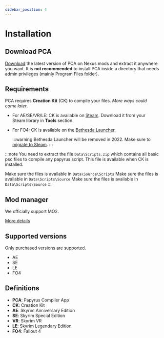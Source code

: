 ```yaml
---
sidebar_position: 4
---
```



# Installation

## Download PCA

[Download](https://www.nexusmods.com/skyrimspecialedition/mods/23852) the latest version of PCA on Nexus mods and extract it anywhere you want.
It is **not recommended** to install PCA inside a directory that needs admin privileges (mainly Program Files folder).

## Requirements

PCA requires **Creation Kit** (CK) to compile your files. _More ways could come later_.

- For AE/SE/VR/LE: CK is available on [Steam](https://store.steampowered.com/app/489830/The_Elder_Scrolls_V_Skyrim_Special_Edition/).
  Download it from your Steam library in **Tools** section.
- For FO4: CK is available on the [Bethesda Launcher](https://www.bethesda.net/en/game/bethesda-launcher).

  :::warning
  Bethesda Launcher will be removed in 2022. Make sure to [migrate to Steam](https://bethesda.net/en/article/2RXxG1y000NWupPalzLblG/sunsetting-the-bethesda-net-launcher-and-migrating-to-steam).
  :::

:::note
You need to extract the file `Data\Scripts.zip` which contains all basic psc files
to compile any papyrus script. This file is available when CK is installed.

<Tabs>
  <TabItem value="se-ae-vr" label="SE, AE or VR" default>
    Make sure the files is available in <code>Data\Source\Scripts</code>
  </TabItem>
  <TabItem value="le" label="LE">
    Make sure the files is available in <code>Data\Scripts\Source</code>
  </TabItem>
  <TabItem value="fo4" label="FO4">
    Make sure the files is available in <code>Data\Scripts\Source</code>
  </TabItem>
</Tabs>
:::

## Mod manager

We officially support MO2.

[More details](../getting-started/mo2)

## Supported versions

Only purchased versions are supported.

- AE
- SE
- LE
- FO4

## Definitions

- **PCA**: Papyrus Compiler App
- **CK**: Creation Kit
- **AE**: Skyrim Anniversary Edition
- **SE**: Skyrim Special Edition
- **VR**: Skyrim VR
- **LE**: Skyrim Legendary Edition
- **FO4**: Fallout 4
